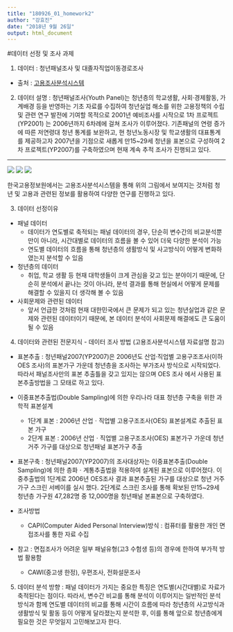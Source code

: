 ```yaml
---
title: "180926_01_homework2"
author: "강효진"
date: "2018년 9월 26일"
output: html_document
---
```


#데이터 선정 및 조사 과제

1. 데이터 : 청년패널조사 및 대졸자직업이동경로조사
  * 출처 : [고용조사분석시스템](https://survey.keis.or.kr/index.jsp)
  
2. 데이터 설명 : 
 청년패널조사(Youth Panel)는 청년층의 학교생활, 사회·경제활동, 가계배경 등을 반영하는 기초 자료를 수집하여 청년실업 해소를 위한 고용정책의 수립 및 관련 연구 발전에 기여할 목적으로 2001년 예비조사를 시작으로 1차 프로젝트(YP2001) 는 2006년까지 6차례에 걸쳐 조사가 이루어졌다. 기존패널의 연령 증가에 따른 저연령대 청년 통계를 보완하고, 현 청년노동시장 및 학교생활의 대표통계를 제공하고자 2007년을 기점으로 새롭게 만15~29세 청년을 표본으로 구성하여 2차 프로젝트(YP2007)를 구축하였으며 현재 계속 추적 조사가 진행되고 있다.
 
---
![](C:/Users/Usr/Desktop/MJU-2018-02-DataScience/01_강효진/BBS_201703030634036390.jpg)
![](C:/Users/Usr/Desktop/MJU-2018-02-DataScience/01_강효진/BBS_201802130448594850.jpg)
![](C:/Users/Usr/Desktop/MJU-2018-02-DataScience/01_강효진/BBS_201806290418455160.jpg)

한국고용정보원에서는 고용조사분석시스템을 통해 위의 그림에서 보여지는 것처럼 청년 및 고용과 관련된 정보를 활용하여 다양한 연구를 진행하고 있다.

3. 데이터 선정이유
 * 패널 데이터
     + 데이터가 연도별로 축적되는 패널 데이터의 경우, 단순히 변수간의 비교분석뿐만이 아니라, 시간대별로 데이터의 흐름을 볼 수 있어 더욱 다양한 분석이 가능
     + 연도별 데이터의 흐름을 통해 청년층의 생활방식 및 사고방식이 어떻게 변화하였는지 분석할 수 있음
 * 청년층의 데이터
     + 취업, 학교 생활 등 현재 대학생들이 크게 관심을 갖고 있는 분야이기 때문에, 단순히 분석에서 끝나는 것이 아니라, 분석 결과를 통해 현실에서 어떻게 문제를 해결할 수 있을지 더 생각해 볼 수 있음
 * 사회문제와 관련된 데이터
     + 앞서 언급한 것처럼 현재 대한민국에서 큰 문제가 되고 있는 청년실업과 같은 문제와 관련된 데이터이기 때문에, 본 데이터 분석이 사회문제 해결에도 큰 도움이 될 수 있음
   
4. 데이터와 관련된 전문지식 - 데이터 조사 방법
 (고용조사분석시스템 자료설명 참고)
 
 * 표본추출 : 청년패널2007(YP2007)은 2006년도 산업·직업별 고용구조조사(이하 OES 조사)의 표본가구 가운데 청년층을 조사하는 부가조사 방식으로 시작되었다. 따라서 패널조사만의 표본 추출틀을 갖고 있지는 않으며 OES 조사 에서 사용된 표본추출방법을 그 모태로 하고 있다.
 
 * 이중표본추출법(Double Sampling)에 의한 우리나라 대표 청년층 구축을 위한 과학적 표본설계
     + 1단계 표본 : 2006년 산업ㆍ직업별 고용구조조사(OES) 표본설계로 추출된 표본 가구
     + 2단계 표본 : 2006년 산업ㆍ직업별 고용구조조사(OES) 표본가구 가운데 청년거주 가구를 대상으로 청년패널 표본가구 추출
 
 * 표본구축 : 청년패널2007(YP2007)의 조사대상자는 이중표본추출(Double Sampling)에 의한 층화ㆍ계통추출법을 적용하여 설계된 표본으로 이루어졌다. 이중추출법의 1단계로 2006년 OES조사 결과 표본추출된 가구를 대상으로 청년 거주가구 스크린 서베이를 실시 했다.
2단계로 스크린 조사를 통해 확보된 만15~29세 청년층 가구원 47,282명 중 12,000명을 청년패널 본표본으로 구축하였다.
 
 * 조사방법
     + CAPI(Computer Aided Personal Interview)방식 : 컴퓨터를 활용한 개인 면접조사를 통한 자료 수집
 * 참고 :  면접조사가 어려운 일부 패널유형(고3 수험생 등)의 경우에 한하여 부가적 방법 활용함
     + CAWI(중고생 한정), 우편조사, 전화설문조사

5. 데이터 분석 방향 : 패널 데이터가 가지는 중요한 특징은 연도별(시간대별)로 자료가 축적된다는 점이다. 따라서, 변수간 비교를 통해 분석이 이루어지는 일반적인 분석방식과 함께 연도별 데이터의 비교를 통해 시간이 흐름에 따라 청년층의 사고방식과 생활방식 및 활동 등이 어떻게 달라졌는지 분석한 후, 이를 통해 앞으로 청년층에게 필요한 것은 무엇일지 고민해보고자 한다. 